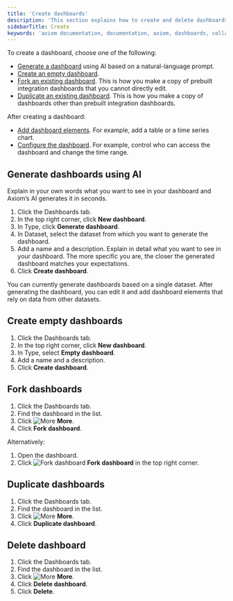 ```yaml
---
title: 'Create dashboards'
description: 'This section explains how to create and delete dashboards.'
sidebarTitle: Create
keywords: 'axiom documentation, documentation, axiom, dashboards, collaboration, queries, visualizations, filters, charts, simple query builder, advanced query builder'
---
```


To create a dashboard, choose one of the following:

- [Generate a dashboard](#generate-dashboards-using-ai) using AI based on a natural-language prompt.
- [Create an empty dashboard](#create-empty-dashboards).
- [Fork an existing dashboard](#fork-dashboards). This is how you make a copy of prebuilt integration dashboards that you cannot directly edit.
- [Duplicate an existing dashboard](#duplicate-dashboards). This is how you make a copy of dashboards other than prebuilt integration dashboards.

After creating a dashboard:
- [Add dashboard elements](/dashboard-elements/create). For example, add a table or a time series chart.
- [Configure the dashboard](/dashboards/configure). For example, control who can access the dashboard and change the time range.

## Generate dashboards using AI

Explain in your own words what you want to see in your dashboard and Axiom’s AI generates it in seconds.

1. Click the Dashboards tab.
1. In the top right corner, click **New dashboard**.
1. In Type, click **Generate dashboard**.
1. In Dataset, select the dataset from which you want to generate the dashboard.
1. Add a name and a description. Explain in detail what you want to see in your dashboard. The more specific you are, the closer the generated dashboard matches your expectations.
1. Click **Create dashboard**.

<Note>
You can currently generate dashboards based on a single dataset. After generating the dashboard, you can edit it and add dashboard elements that rely on data from other datasets.
</Note>

## Create empty dashboards

1. Click the Dashboards tab.
1. In the top right corner, click **New dashboard**.
1. In Type, select **Empty dashboard**.
1. Add a name and a description.
1. Click **Create dashboard**.

## Fork dashboards

1. Click the Dashboards tab.
1. Find the dashboard in the list.
1. Click <img src="/doc-assets/icons/ellipsis-vertical.svg" className="inline-icon" alt="More" /> **More**.
1. Click **Fork dashboard**.

Alternatively:
1. Open the dashboard.
1. Click <img src="/doc-assets/icons/code-branch.svg" className="inline-icon" alt="Fork dashboard" /> **Fork dashboard** in the top right corner.

## Duplicate dashboards

1. Click the Dashboards tab.
1. Find the dashboard in the list.
1. Click <img src="/doc-assets/icons/ellipsis-vertical.svg" className="inline-icon" alt="More" /> **More**.
1. Click **Duplicate dashboard**.

## Delete dashboard

1. Click the Dashboards tab.
1. Find the dashboard in the list.
1. Click <img src="/doc-assets/icons/ellipsis-vertical.svg" className="inline-icon" alt="More" /> **More**.
1. Click **Delete dashboard**.
1. Click **Delete**.